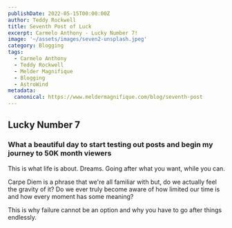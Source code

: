 ```yaml
---
publishDate: 2022-05-15T00:00:00Z
author: Teddy Rockwell
title: Seventh Post of Luck
excerpt: Carmelo Anthony - Lucky Number 7!
image: '~/assets/images/seven2-unsplash.jpeg'
category: Blogging
tags:
  - Carmelo Anthony
  - Teddy Rockwell
  - Melder Magnifique
  - Blogging
  - AstroWind
metadata:
  canonical: https://www.meldermagnifique.com/blog/seventh-post
---
```


<section>

## Lucky Number 7

</section>

<section>

### What a beautiful day to start testing out posts and begin my journey to 50K month viewers

This is what life is about. Dreams. Going after what you want, while you can.

Carpe Diem is a phrase that we're all familiar with but, do we actually feel the gravity of it? Do we ever truly become aware of how limited our time is and how every moment has some meaning?

This is why failure cannot be an option and why you have to go after things endlessly.

</section>
